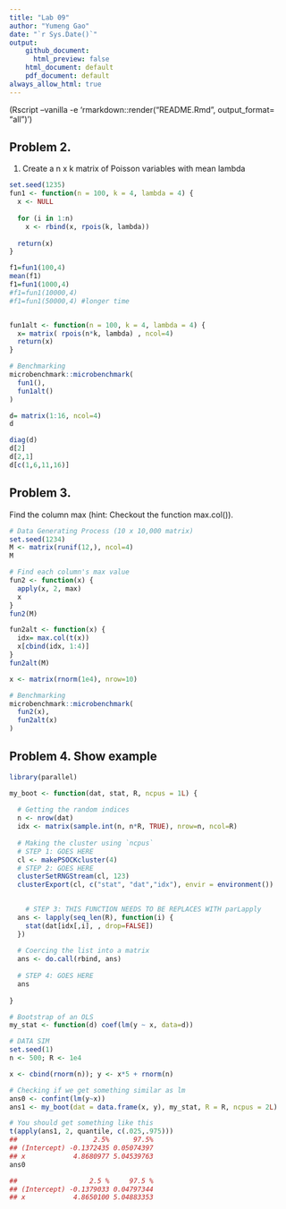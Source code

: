 ```yaml
---
title: "Lab 09"
author: "Yumeng Gao"
date: "`r Sys.Date()`"
output: 
    github_document:
      html_preview: false
    html_document: default
    pdf_document: default
always_allow_html: true
---
```


(Rscript --vanilla -e 'rmarkdown::render("README.Rmd", output_format= "all")')

## Problem 2.

1. Create a n x k matrix of Poisson variables with mean lambda
```r
set.seed(1235)
fun1 <- function(n = 100, k = 4, lambda = 4) {
  x <- NULL
  
  for (i in 1:n)
    x <- rbind(x, rpois(k, lambda))
  
  return(x)
}

f1=fun1(100,4)
mean(f1)
f1=fun1(1000,4)
#f1=fun1(10000,4)
#f1=fun1(50000,4) #longer time


fun1alt <- function(n = 100, k = 4, lambda = 4) {
  x= matrix( rpois(n*k, lambda) , ncol=4)  
  return(x)
}

# Benchmarking
microbenchmark::microbenchmark(
  fun1(),
  fun1alt()
)

```


```r
d= matrix(1:16, ncol=4)
d
```

```r
diag(d)
d[2]
d[2,1]
d[c(1,6,11,16)]
```


## Problem 3.

Find the column max (hint: Checkout the function max.col()).
```r
# Data Generating Process (10 x 10,000 matrix)
set.seed(1234)
M <- matrix(runif(12,), ncol=4)
M

# Find each column's max value
fun2 <- function(x) {
  apply(x, 2, max)
  x
}
fun2(M)

fun2alt <- function(x) {
  idx= max.col(t(x))
  x[cbind(idx, 1:4)]
}
fun2alt(M)

x <- matrix(rnorm(1e4), nrow=10)

# Benchmarking
microbenchmark::microbenchmark(
  fun2(x),
  fun2alt(x)
)

```


## Problem 4. Show example

```r
library(parallel)

my_boot <- function(dat, stat, R, ncpus = 1L) {
  
  # Getting the random indices
  n <- nrow(dat)
  idx <- matrix(sample.int(n, n*R, TRUE), nrow=n, ncol=R)
 
  # Making the cluster using `ncpus`
  # STEP 1: GOES HERE
  cl <- makePSOCKcluster(4)    
  # STEP 2: GOES HERE
  clusterSetRNGStream(cl, 123)
  clusterExport(cl, c("stat", "dat","idx"), envir = environment())

  
    # STEP 3: THIS FUNCTION NEEDS TO BE REPLACES WITH parLapply
  ans <- lapply(seq_len(R), function(i) {
    stat(dat[idx[,i], , drop=FALSE])
  })
  
  # Coercing the list into a matrix
  ans <- do.call(rbind, ans)
  
  # STEP 4: GOES HERE
  ans
  
}
```

```r
# Bootstrap of an OLS
my_stat <- function(d) coef(lm(y ~ x, data=d))

# DATA SIM
set.seed(1)
n <- 500; R <- 1e4

x <- cbind(rnorm(n)); y <- x*5 + rnorm(n)

# Checking if we get something similar as lm
ans0 <- confint(lm(y~x))
ans1 <- my_boot(dat = data.frame(x, y), my_stat, R = R, ncpus = 2L)

# You should get something like this
t(apply(ans1, 2, quantile, c(.025,.975)))
##                   2.5%      97.5%
## (Intercept) -0.1372435 0.05074397
## x            4.8680977 5.04539763
ans0

##                  2.5 %     97.5 %
## (Intercept) -0.1379033 0.04797344
## x            4.8650100 5.04883353
```











